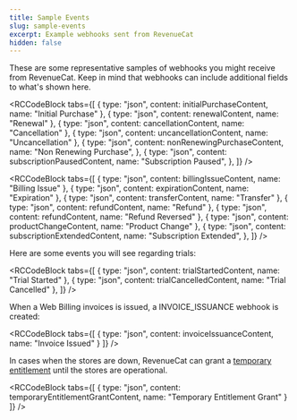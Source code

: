 ```yaml
---
title: Sample Events
slug: sample-events
excerpt: Example webhooks sent from RevenueCat
hidden: false
---
```


These are some representative samples of webhooks you might receive from RevenueCat. Keep in mind that webhooks can include additional fields to what's shown here.


<RCCodeBlock
  tabs={[
    { type: "json", content: initialPurchaseContent, name: "Initial Purchase" },
    { type: "json", content: renewalContent, name: "Renewal" },
    { type: "json", content: cancellationContent, name: "Cancellation" },
    { type: "json", content: uncancellationContent, name: "Uncancellation" },
    {
      type: "json",
      content: nonRenewingPurchaseContent,
      name: "Non Renewing Purchase",
    },
    {
      type: "json",
      content: subscriptionPausedContent,
      name: "Subscription Paused",
    },
  ]}
/>


<RCCodeBlock
  tabs={[
    { type: "json", content: billingIssueContent, name: "Billing Issue" },
    { type: "json", content: expirationContent, name: "Expiration" },
    { type: "json", content: transferContent, name: "Transfer" },
    { type: "json", content: refundContent, name: "Refund" },
    { type: "json", content: refundContent, name: "Refund Reversed" },
    { type: "json", content: productChangeContent, name: "Product Change" },
    {
      type: "json",
      content: subscriptionExtendedContent,
      name: "Subscription Extended",
    },
  ]}
/>

Here are some events you will see regarding trials:


<RCCodeBlock
  tabs={[
    { type: "json", content: trialStartedContent, name: "Trial Started" },
    { type: "json", content: trialCancelledContent, name: "Trial Cancelled" },
  ]}
/>

When a Web Billing invoices is issued, a INVOICE_ISSUANCE webhook is created:


<RCCodeBlock
  tabs={[
    { type: "json", content: invoiceIssuanceContent, name: "Invoice Issued" }
  ]}
/>

In cases when the stores are down, RevenueCat can grant a [temporary entitlement](/integrations/webhooks/event-types-and-fields#event-types) until the stores are operational.


<RCCodeBlock
  tabs={[
    { type: "json", content: temporaryEntitlementGrantContent, name: "Temporary Entitlement Grant" }
  ]}
/>
